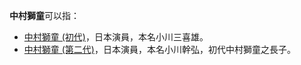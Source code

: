 '''中村獅童'''可以指：
*[[中村獅童_(初代)|中村獅童 (初代)]]，日本演員，本名小川三喜雄。
*[[中村獅童_(第二代)|中村獅童 (第二代)]]，日本演員，本名小川幹弘，初代中村獅童之長子。

{{Disambiguation|Cat=四字日本人名消歧义}}